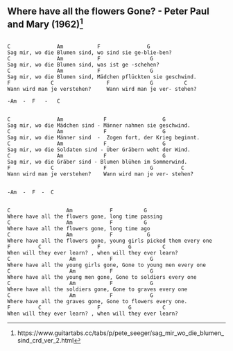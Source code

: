 ## Where have all the flowers Gone? - Peter Paul and Mary (1962)[^1]

[^1]: https://www.guitartabs.cc/tabs/p/pete_seeger/sag_mir_wo_die_blumen_sind_crd_ver_2.html

```

C               Am           F               G
Sag mir, wo die Blumen sind, wo sind sie ge-blie-ben?
C               Am           F                G
Sag mir, wo die Blumen sind, was ist ge -schehen?
C               Am           F                G
Sag mir, wo die Blumen sind, Mädchen pflückten sie geschwind.
F             C                 F             G          C
Wann wird man je verstehen?     Wann wird man je ver- stehen?

-Am  -  F   -   C


C               Am             F                  G
Sag mir, wo die Mädchen sind - Männer nahmen sie geschwind.
C               Am             F                  G
Sag mir, wo die Männer sind  -  Zogen fort, der Krieg beginnt.
C               Am             F                  G
Sag mir, wo die Soldaten sind - Über Gräbern weht der Wind. 
C               Am             F                  G           
Sag mir, wo die Gräber sind - Blumen blühen im Sommerwind.
F             C                F              G         C
Wann wird man je verstehen?    Wann wird man je ver- stehen?


-Am  -  F  -  C


C                  Am            F          G
Where have all the flowers gone, long time passing
C                  Am            F          G
Where have all the flowers gone, long time ago
C                  Am            F           G
Where have all the flowers gone, young girls picked them every one
F         C                  F         G          C   
When will they ever learn? , when will they ever learn?
C                   Am           F            G
Where have all the young girls gone, Gone to young men every one
C                   Am           F            G
Where have all the young men gone, Gone to soldiers every one
C                   Am           F            G   
Where have all the soldiers gone, Gone to graves every one
C                   Am           F            G  
Where have all the graves gone, Gone to flowers every one.
F         C                  F         G          C
When will they ever learn? , when will they ever learn?
```
